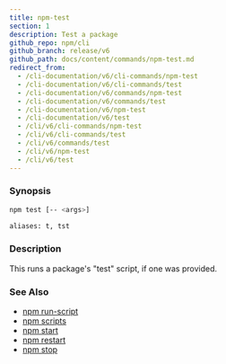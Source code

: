 ```yaml
---
title: npm-test
section: 1
description: Test a package
github_repo: npm/cli
github_branch: release/v6
github_path: docs/content/commands/npm-test.md
redirect_from:
  - /cli-documentation/v6/cli-commands/npm-test
  - /cli-documentation/v6/cli-commands/test
  - /cli-documentation/v6/commands/npm-test
  - /cli-documentation/v6/commands/test
  - /cli-documentation/v6/npm-test
  - /cli-documentation/v6/test
  - /cli/v6/cli-commands/npm-test
  - /cli/v6/cli-commands/test
  - /cli/v6/commands/test
  - /cli/v6/npm-test
  - /cli/v6/test
---
```


### Synopsis

```bash
npm test [-- <args>]

aliases: t, tst
```

### Description

This runs a package's "test" script, if one was provided.

### See Also

- [npm run-script](/cli/v6/commands/npm-run-script)
- [npm scripts](/cli/v6/using-npm/scripts)
- [npm start](/cli/v6/commands/npm-start)
- [npm restart](/cli/v6/commands/npm-restart)
- [npm stop](/cli/v6/commands/npm-stop)
